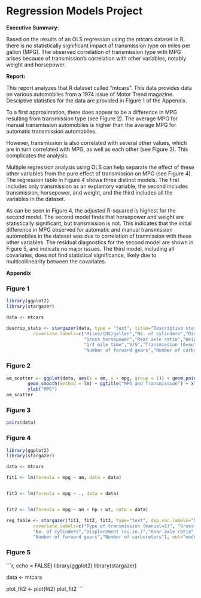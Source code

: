 **Regression Models Project**
=========================

**Executive Summary:**

Based on the results of an OLS regression using the mtcars dataset in R, there is no statistically significant
impact of transmission type on miles per gallon (MPG).  The observed correlation of transmission type with MPG
arises because of transmission's correlation with other variables, notably weight and horsepower.  

**Report:**

This report analyzes that R dataset called "mtcars".  This data provides data on various automobiles from a 1974 issue of Motor Trend magazine.  Desciptive statistics for the data are provided in Figure 1 of the Appendix.  

To a first approximation, there does appear to be a difference in MPG resulting from transmission type (see Figure 2).  The average MPG for manual transmission automobiles is higher than the average MPG for automatic transmission automobiles.  

However, transmission is also correlated with several other values, which are in turn correlated with MPG, as well as each other (see Figure 3).  This complicates the analysis.

Multiple regression analysis using OLS can help separate the effect of these other variables from the pure effect of transmission on MPG (see Figure 4).  The regression table in Figure 4 shows three distinct models.  The first includes only transmission as an explantory variable, the second includes transmission, horsepower, and weight, and the third includes all the variables in the dataset.  

As can be seen in Figure 4, the adjusted R-squared is highest for the second model.  The second model finds that horsepower and weight are statistically significant, but transmission is not.  This indicates that the initial difference in MPG observed for automatic and manual transmission automobiles in the dataset was due to correlation of tranmission with these other variables.  The residual diagnostics for the second model are shown in Figure 5, and indicate no major issues.  The third model, including all covariates, does not find statistical significance, likely due to multicollinearity between the covariates. 


**Appendix**

### Figure 1
```r
library(ggplot2)
library(stargazer)

data <- mtcars

descrip_stats <- stargazer(data, type = "text", title="Descriptive statistics", digits=1, out="table1.htm",
          covariate.labels=c("Miles/(US)gallon","No. of cylinders","Displacement (cu.in.)",
                             "Gross horsepower","Rear axle ratio","Weight (lb/1000)",
                             "1/4 mile time","V/S","Transmission (0=auto, 1=manual)",
                             "Number of forward gears","Number of carburetors"))

```

### Figure 2
```r
am_scatter <- ggplot(data, aes(x = am, y = mpg, group = 1)) + geom_point(shape = 1) + 
        geom_smooth(method = lm) + ggtitle("MPG and Transmission") + xlab("Transmission") +
        ylab("MPG") 
am_scatter
```

### Figure 3
```r
pairs(data)
```

### Figure 4
```r
library(ggplot2)
library(stargazer)

data <- mtcars

fit1 <- lm(formula = mpg ~ am, data = data)


fit3 <- lm(formula = mpg ~ ., data = data)


fit2 <- lm(formula = mpg ~ am + hp + wt, data = data)

reg_table <- stargazer(fit1, fit2, fit3, type="text", dep.var.labels="Miles/(US) gallon",
          covariate.labels=c("Type of transmission (manual=1)", "Gross horsepower", "Weight", 
          "No. of cylinders","Displacement (cu.in.)","Rear axle ratio","1/4 mile time","V/S",
          "Number of forward gears","Number of carburetors"), out="models.txt")

```

### Figure 5
```r, echo = FALSE}
library(ggplot2)
library(stargazer)

data <- mtcars

plot_fit2 <- plot(fit2)
plot_fit2
```
